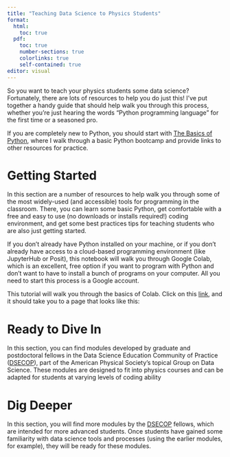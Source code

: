 ```yaml
---
title: "Teaching Data Science to Physics Students"
format: 
  html:
    toc: true
  pdf:
    toc: true
    number-sections: true
    colorlinks: true
    self-contained: true
editor: visual
---
```


So you want to teach your physics students some data science?\
Fortunately, there are lots of resources to help you do just this! I've put together a handy guide that should help walk you through this process, whether you're just hearing the words "Python programming language" for the first time or a seasoned pro.

If you are completely new to Python, you should start with [The Basics of Python](beginning_python.html), where I walk through a basic Python bootcamp and provide links to other resources for practice.

::: panel-tabset
# Getting Started

In this section are a number of resources to help walk you through some of the most widely-used (and accessible) tools for programming in the classroom. There, you can learn some basic Python, get comfortable with a free and easy to use (no downloads or installs required!) coding environment, and get some best practices tips for teaching students who are also just getting started.

If you don’t already have Python installed on your machine, or if you don’t already have access to a cloud-based programming environment (like JupyterHub or Posit), this notebook will walk you through Google Colab, which is an excellent, free option if you want to program with Python and don’t want to have to install a bunch of programs on your computer. All you need to start this process is a Google account.

This tutorial will walk you through the basics of Colab. Click on this [link](https://github.com/soltaniehha/Intro-to-Colab/blob/main/Colab-Intro.ipynb), and it should take you to a page that looks like this:

# Ready to Dive In

In this section, you can find modules developed by graduate and postdoctoral fellows in the Data Science Education Community of Practice ([DSECOP](www.descop.org)), part of the American Physical Society's topical Group on Data Science. These modules are designed to fit into physics courses and can be adapted for students at varying levels of coding ability

# Dig Deeper

In this section, you will find more modules by the [DSECOP](www.dsecop.org) fellows, which are intended for more advanced students. Once students have gained some familiarity with data science tools and processes (using the earlier modules, for example), they will be ready for these modules.
:::
